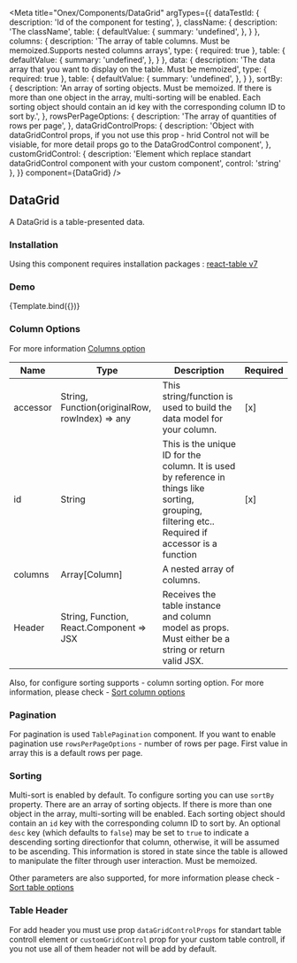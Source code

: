

<Meta
  title="Onex/Components/DataGrid"
  argTypes={{
    dataTestId: {
      description: 'Id of the component for testing',
    },
    className: {
      description: 'The className',
      table: {
        defaultValue: {
          summary: 'undefined',
        },
      }
    },
    columns: {
      description: 'The array of table columns. Must be memoized.Supports nested columns arrays',
      type: { required: true },
      table: {
        defaultValue: {
          summary: 'undefined',
        },
      }
    },
    data: {
      description: 'The data array that you want to display on the table. Must be memoized',
      type: { required: true },
      table: {
        defaultValue: {
          summary: 'undefined',
        },
      }
    },
    sortBy: {
      description: 'An array of sorting objects. Must be memoized. If there is more than one object in the array, multi-sorting will be enabled. Each sorting object should contain an id key with the corresponding column ID to sort by.',
    },
    rowsPerPageOptions: {
      description: 'The array of quantities of rows per page',
    },
    dataGridControlProps: {
      description: 'Object with dataGridControl props, if you not use this prop - hrid Control not will be visiable, for more detail props go to the DataGrodControl component',
    },
    customGridControl: {
      description: 'Element which replace standart dataGridControl component with your custom component',
      control: 'string'
    },
  }}
  component={DataGrid}
/>



## DataGrid

A DataGrid is a table-presented data.

### Installation
Using this component requires installation packages : [react-table v7](https://www.npmjs.com/package/react-table/v/7.8.0)

### Demo
<Canvas>
  <Story
    height="35rem"
    name="Demo"
    args={{
      dataTestId: 'data-grid-test-id',
      className: 'data-grid-custom',
      rowsPerPageOptions: [5, 10],
      dataGridControlProps: {
        title: 'Title',
        badge: '23',
      },
      className: {control: 'text'},
      columns: [
        {
          Header: 'ID',
          accessor: 'id',
        },
        {
          Header: 'Study',
          accessor: 'study',
        },
        {
          Header: 'Country',
          accessor: 'country',
        },
        {
          Header: 'Category',
          accessor: 'category',
        },
        {
          Header: 'Created',
          accessor: 'created',
        },
      ],
      data: [
        {
          id: 'M12345',
          study: {value: 'United States 10' },
          country: 'United States 10',
          category: 'Management 10',
          created: '26 Aug 2010',
        },
        {
          id: 'M12346',
          study: {value: 'United States 20'},
          country: 'United States 20',
          category: 'Management 20',
          created: '25 Aug 2010',
        },
        {
          id: 'M12347',
          study: {value: 'United States 30'},
          country: 'United States 30',
          category: 'Management 30',
          created: '24 Aug 2010',
        },
        {
          id: 'M12348',
          study: {value: 'United States 40'},
          country: 'United States 40',
          category: 'Management 40',
          created: '23 Aug 2010',
        },
        {
          id: 'M12349',
          study: {value: 'United States 50'},
          country: 'United States 50',
          category: 'Management 50',
          created: '22 Aug 2010',
        },
        {
          id: 'M123455',
          study: {value: 'United States 60'},
          country: 'United States 60',
          category: 'Management 60',
          created: '21 Aug 2010',
        },
        {
          id: 'M123477',
          study: {value: 'United States 70'},
          country: 'United States 70',
          category: 'Management 70',
          created: '19 Aug 2010',
        },
        {
          id: 'M123416',
          study: {value: 'United States 80'},
          country: 'United States 80',
          category: 'Management 80',
          created: '18 Aug 2010',
        },
        {
          id: 'M123414',
          study: {value: 'United States 90'},
          country: 'United States 90',
          category: 'Management 90',
          created: '17 Aug 2010',
        },
        {
          id: 'M123415',
          study: {value: 'United States 100'},
          country: 'United States 100',
          category: 'Management 100',
          created: '27 Aug 2010',
        }
      ],
      sortBy: [
        {
          id: 'id',
          desc: true,
        }
      ],
      rowsPerPageOptions: [5, 10],
    }}>
    {Template.bind({})}
  </Story>
</Canvas>

<ArgsTable story="Demo"/>

### Column Options
For more information [Columns option](https://react-table-v7.tanstack.com/docs/api/useTable#column-options)

| Name     | Type                                           | Description                                                                                                                                        | Required |
|----------|------------------------------------------------|----------------------------------------------------------------------------------------------------------------------------------------------------|----------|
| accessor | String, Function(originalRow, rowIndex) => any | This string/function is used to build the data model for your column.                                                                              | [x]      |
| id       | String                                         | This is the unique ID for the column. It is used by reference in things like sorting, grouping, filtering etc.. Required if accessor is a function | [x]      |
| columns  | Array[Column]                                  | A nested array of columns.                                                                                                                         |          |
| Header   | String, Function, React.Component => JSX       | Receives the table instance and column model as props. Must either be a string or return valid JSX.                                                |          |


Also, for configure sorting supports - column sorting option. For more information, please check - [Sort column options](https://react-table-v7.tanstack.com/docs/api/useSortBy#column-options)

### Pagination
For pagination is used ```TablePagination``` component. If you want to enable pagination use ```rowsPerPageOptions``` - number of rows per page.
First value in array this is a default rows per page.

### Sorting
Multi-sort is enabled by default.
To configure sorting you can use ```sortBy``` property.
There are an array of sorting objects. If there is more than one object in the array, multi-sorting will be enabled.
Each sorting object should contain an ```id``` key with the corresponding column ID to sort by. An optional ```desc``` key
(which defaults to ```false```) may be set to ```true``` to indicate a descending sorting directionfor that column, otherwise,
it will be assumed to be ascending. This information is stored in state since the table is allowed to manipulate the filter through user interaction.
Must be memoized.

Other parameters are also supported, for more information please check - [Sort table options](https://react-table-v7.tanstack.com/docs/api/useSortBy#table-options)

### Table Header
For add header you must use prop ```dataGridControlProps``` for standart table controll element or ```customGridControl``` prop for your custom table controll, if you not use all of them header not will be add by default.


